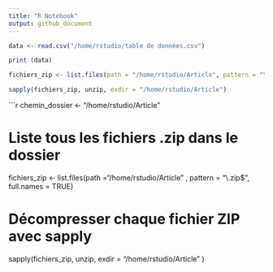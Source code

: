 ```yaml
---
title: "R Notebook"
output: github_document
---
```

```r
data <- read.csv("/home/rstudio/table de données.csv")
```
```r
print (data)
```
```r
fichiers_zip <- list.files(path = "/home/rstudio/Article", pattern = "\\.zip$", full.names = TRUE)

sapply(fichiers_zip, unzip, exdir = "/home/rstudio/Article")
```
```r
chemin_dossier <- "/home/rstudio/Article"

# Liste tous les fichiers .zip dans le dossier
fichiers_zip <- list.files(path ="/home/rstudio/Article" , pattern = "\\.zip$", full.names = TRUE)

# Décompresser chaque fichier ZIP avec sapply
sapply(fichiers_zip, unzip, exdir = "/home/rstudio/Article" )


